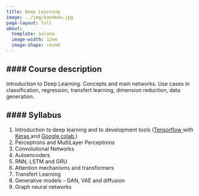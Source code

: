 ```yaml
---
title: Deep Learning
image: ../img/bandeau.jpg
page-layout: full
about:
  template: solana
  image-width: 12em
  image-shape: round
---
```


#### **Course description**
---

Introduction to Deep Learning. Concepts and main networks. Use cases in classification, regression, transfert learning, dimension reduction, data generation.

#### **Syllabus**
---

1. Introduction to deep learning and to development tools (<a href="https://www.tensorflow.org/" target="_blank">Tensorflow </a> with <a href="http://keras.io/" target="_blank"> Keras </a> and <a href="https://colab.research.google.com/" target="_blank"> Google colab </a>)
2. Perceptrons and MultiLayer Perceptrons
3.  Convolutional Networks
4.  Autoencoders
5.  RNN, LSTM and GRU
6.  Attention mechanisms and transformers
7.  Transfert Learning
8.  Generative models  - GAN, VAE and diffusion
9.  Graph neural networks


